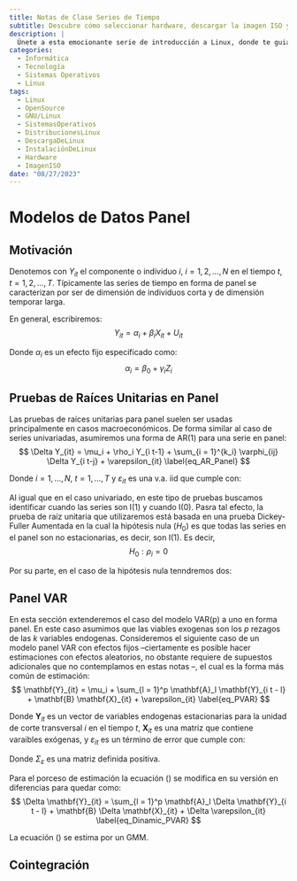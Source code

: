 ```yaml
---
title: Notas de Clase Series de Tiempo
subtitle: Descubre cómo seleccionar hardware, descargar la imagen ISO y preparar los medios de instalación. Exploraremos opciones para probar o instalar Linux en tu equipo.
description: |
  Únete a esta emocionante serie de introducción a Linux, donde te guiaré a través de los pasos para descargar e instalar GNU/Linux en tu equipo. Aprenderás a seleccionar el hardware adecuado, descargar la imagen ISO de tu distribución preferida y preparar los medios de instalación. Además, exploraremos diferentes opciones para probar o instalar Linux. ¡Embárcate en esta aventura y descubre el poder de GNU/Linux!
categories:
  - Informática
  - Tecnología
  - Sistemas Operativos
  - Linux
tags:
  - Linux
  - OpenSource
  - GNU/Linux
  - SistemasOperativos
  - DistribucionesLinux
  - DescargaDeLinux
  - InstalaciónDeLinux
  - Hardware
  - ImagenISO
date: "08/27/2023"
---
```


# Modelos de Datos Panel

## Motivación

Denotemos con $Y_{it}$  el componente o individuo $i$, $i = 1, 2, \ldots, N$ en el tiempo $t$, $t = 1, 2, \ldots, T$. Típicamente las series de tiempo en forma de panel se caracterizan por ser de dimensión de individuos corta y de dimensión temporar larga. 

En general, escribiremos:
$$
    Y_{it} = \alpha_i + \beta_i X_{it} + U_{it}
$$

Donde $\alpha_i$ es un efecto fijo especificado como:
$$
    \alpha_i = \beta_0 + \gamma_i Z_i
$$

## Pruebas de Raíces Unitarias en Panel

Las pruebas de raíces unitarias para panel suelen ser usadas  principalmente en casos macroeconómicos. De forma similar al caso de series univariadas, asumiremos una forma de AR(1) para una serie en panel:
$$
    \Delta Y_{it} = \mu_i + \rho_i Y_{i t-1} + \sum_{i = 1}^{k_i} \varphi_{ij} \Delta Y_{i t-j} + \varepsilon_{it}
    \label{eq_AR_Panel}
$$

Donde $i = 1, \ldots, N$, $t = 1, \ldots, T$ y $\varepsilon_{it}$ es una v.a. iid que cumple con:
\begin{eqnarray*}
    \mathbb{E}[\varepsilon_{it}] & = & 0 \\
    \mathbb{E}[\varepsilon_{it}^2] & = & \sigma^2_i < \infty \\
    \mathbb{E}[\varepsilon_{it}^4] & < & \infty 
\end{eqnarray*}

Al igual que en el caso univariado, en este tipo de pruebas buscamos identificar cuando las series son I(1) y cuando I(0). Pasra tal efecto, la prueba de raíz unitaria que utilizaremos está basada en una prueba  Dickey-Fuller Aumentada en la cual la hipótesis nula ($H_0$) es que todas las series en el panel son no estacionarias, es decir, son I(1). Es decir,
$$
    H_0 : \rho_i = 0
$$

Por su parte, en el caso de la hipótesis nula tenndremos dos:
\begin{itemize}
    \item $H_1^A :$ Todas las series son I(0) -- caso homogéneo, o
    
    \item $H_1^B :$ Al menos una de las series es I(0) -- caso heterogéneo
\end{itemize}

## Panel VAR

En esta sección extenderemos el caso del modelo VAR(p) a uno en forma panel. En este caso asumimos que las viables exogenas son los $p$ rezagos de las $k$ variables endogenas. Consideremos el siguiente caso de un modelo panel VAR con efectos fijos --ciertamente es posible hacer estimaciones con efectos aleatorios, no obstante requiere de supuestos adicionales que no contemplamos en estas notas --, el cual es la forma más común de estimación:
$$
    \mathbf{Y}_{it} = \mu_i + \sum_{l = 1}^p \mathbf{A}_l \mathbf{Y}_{i t - l} + \mathbf{B} \mathbf{X}_{it} + \varepsilon_{it}
    \label{eq_PVAR}
$$

Donde $\mathbf{Y}_{it}$ es un vector de variables endogenas estacionarias para la unidad de corte transversal $i$ en el tiempo $t$, $\mathbf{X}_{it}$ es una matriz que contiene varaibles exógenas, y $\varepsilon_{it}$ es un término de error que cumple con:
\begin{eqnarray*}
    \mathbb{E}[\varepsilon_{it}] & = & 0 \\
    Var[\varepsilon_{it}] & = & \Sigma_\varepsilon
\end{eqnarray*}

Donde $\Sigma_\varepsilon$ es una matriz definida positiva.

Para el porceso de estimación la ecuación (\ref{eq_PVAR}) se modifica en su versión en diferencias para quedar como:
$$
    \Delta \mathbf{Y}_{it} = \sum_{l = 1}^p \mathbf{A}_l \Delta \mathbf{Y}_{i t - l} + \mathbf{B} \Delta \mathbf{X}_{it} + \Delta \varepsilon_{it}
    \label{eq_Dinamic_PVAR}
$$

La ecuación (\ref{eq_Dinamic_PVAR}) se estima por un GMM.

## Cointegración







